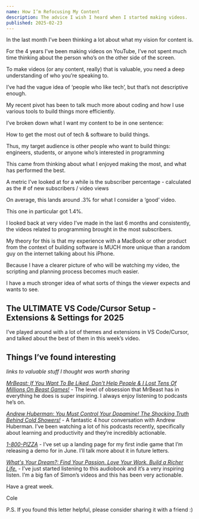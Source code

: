 ```yaml
---
name: How I’m Refocusing My Content
description: The advice I wish I heard when I started making videos.
published: 2025-02-23
---
```


In the last month I’ve been thinking a lot about what my vision for content is.

For the 4 years I’ve been making videos on YouTube, I’ve not spent much time thinking about the person who’s on the other side of the screen.

To make videos (or any content, really) that is valuable, you need a deep understanding of who you’re speaking to.

I’ve had the vague idea of ‘people who like tech’, but that’s not descriptive enough.

My recent pivot has been to talk much more about coding and how I use various tools to build things more efficiently.

I’ve broken down what I want my content to be in one sentence:

How to get the most out of tech & software to build things.

Thus, my target audience is other people who want to build things: engineers, students, or anyone who’s interested in programming

This came from thinking about what I enjoyed making the most, and what has performed the best.

A metric I’ve looked at for a while is the subscriber percentage - calculated as the # of new subscribers / video views

On average, this lands around .3% for what I consider a ‘good’ video.

This one in particular got 1.4%.

<CustomImage
  url="https://assets.colecaccamise.com/letters/how-im-refocusing-my-content/subscribers.png"
  description="The subscribers I gained from this video"
  alt="The subscribers I gained from this video"
/>

I looked back at very video I’ve made in the last 6 months and consistently, the videos related to programming brought in the most subscribers.

My theory for this is that my experience with a MacBook or other product from the context of building software is MUCH more unique than a random guy on the internet talking about his iPhone.

Because I have a clearer picture of who will be watching my video, the scripting and planning process becomes much easier.

I have a much stronger idea of what sorts of things the viewer expects and wants to see.

## The ULTIMATE VS Code/Cursor Setup - Extensions & Settings for 2025

<VideoPlayer url="https://youtu.be/fG6HV3pxtOI" />

I’ve played around with a lot of themes and extensions in VS Code/Cursor, and talked about the best of them in this week’s video.

## Things I’ve found interesting

_links to valuable stuff I thought was worth sharing_

[_MrBeast: If You Want To Be Liked, Don't Help People & I Lost Tens Of Millions On Beast Games!_](https://www.youtube.com/watch?v=FjrJ2DJN_pA) - The level of obsession that MrBeast has in everything he does is super inspiring. I always enjoy listening to podcasts he’s on.

[_Andrew Huberman: You Must Control Your Dopamine! The Shocking Truth Behind Cold Showers!_](https://www.youtube.com/watch?v=jSqCL7Npln0) - A fantastic 4 hour conversation with Andrew Huberman. I’ve been watching a lot of his podcasts recently, specifically about learning and productivity and they’re incredibly actionable.

[_1-800-PIZZA_](https://1-800-pizza.com/) - I’ve set up a landing page for my first indie game that I’m releasing a demo for in June. I’ll talk more about it in future letters.

[_What's Your Dream?: Find Your Passion. Love Your Work. Build a Richer Life._](https://www.amazon.com/Whats-Your-Dream-Passion-Richer/dp/B0DG36NZPS?crid=36THOUU71H16U&dib=eyJ2IjoiMSJ9.EwnqjoePHT5mndmkicEuwQWluDhXZHcKFXxJvEAXtmYrQSni1FjJ4gD646PrP6H5iQmV-m6OpwO1AcyZNzQSEYlUzmr6fadsSgtppChYwi1KTfQLFyNYHNzFWa1-nNwfrQ0bCsTZ6ATsxqqmfRuIDMQhLC_muM0lOL3E5IydkZ5NTDvjz_NupyQ5JMh_NLmXr26cv9ekg3tx1qgPvkWwVZU6vzJsR9PMuxLv3dBz098.uAud_KzTy2Cpk_AnGJC5kHPAdZhdn8yJg4gqD1JFGnA&dib_tag=se&keywords=what%27s+your+dream&qid=1740321498&sprefix=what%27s+your+dre%2Caps%2C674&sr=8-1) - I’ve just started listening to this audiobook and it’s a very inspiring listen. I’m a big fan of Simon’s videos and this has been very actionable.

Have a great week.

Cole

P.S. If you found this letter helpful, please consider sharing it with a friend :)
